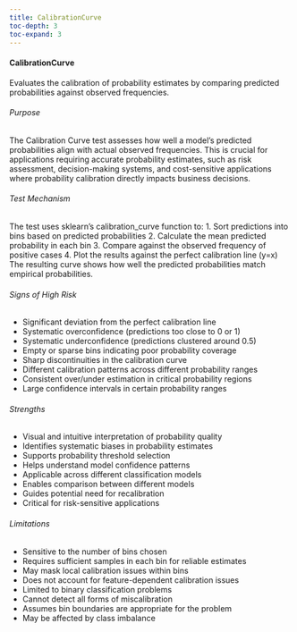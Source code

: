 ```yaml
---
title: CalibrationCurve
toc-depth: 3
toc-expand: 3
---
```







#### CalibrationCurve

Evaluates the calibration of probability estimates by comparing predicted probabilities against observed
frequencies.

###### Purpose

The Calibration Curve test assesses how well a model's predicted probabilities align with actual
observed frequencies. This is crucial for applications requiring accurate probability estimates,
such as risk assessment, decision-making systems, and cost-sensitive applications where probability
calibration directly impacts business decisions.

###### Test Mechanism

The test uses sklearn's calibration_curve function to:
1. Sort predictions into bins based on predicted probabilities
2. Calculate the mean predicted probability in each bin
3. Compare against the observed frequency of positive cases
4. Plot the results against the perfect calibration line (y=x)
The resulting curve shows how well the predicted probabilities match empirical probabilities.

###### Signs of High Risk

- Significant deviation from the perfect calibration line
- Systematic overconfidence (predictions too close to 0 or 1)
- Systematic underconfidence (predictions clustered around 0.5)
- Empty or sparse bins indicating poor probability coverage
- Sharp discontinuities in the calibration curve
- Different calibration patterns across different probability ranges
- Consistent over/under estimation in critical probability regions
- Large confidence intervals in certain probability ranges

###### Strengths

- Visual and intuitive interpretation of probability quality
- Identifies systematic biases in probability estimates
- Supports probability threshold selection
- Helps understand model confidence patterns
- Applicable across different classification models
- Enables comparison between different models
- Guides potential need for recalibration
- Critical for risk-sensitive applications

###### Limitations

- Sensitive to the number of bins chosen
- Requires sufficient samples in each bin for reliable estimates
- May mask local calibration issues within bins
- Does not account for feature-dependent calibration issues
- Limited to binary classification problems
- Cannot detect all forms of miscalibration
- Assumes bin boundaries are appropriate for the problem
- May be affected by class imbalance




 